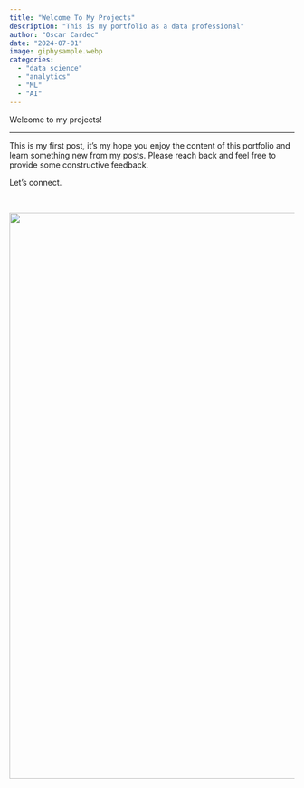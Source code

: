 ```yaml
---
title: "Welcome To My Projects"
description: "This is my portfolio as a data professional"
author: "Oscar Cardec"
date: "2024-07-01"
image: giphysample.webp
categories:
  - "data science"
  - "analytics"
  - "ML"
  - "AI"
---
```


Welcome to my projects!

------------------------------------------------------------------------

This is my first post, it's my hope you enjoy the content of this portfolio and learn something new from my posts. Please reach back and feel free to provide some constructive feedback.

Let's connect.

<br/>

![](welcome.gif){fig-align="center" width="1000"}
